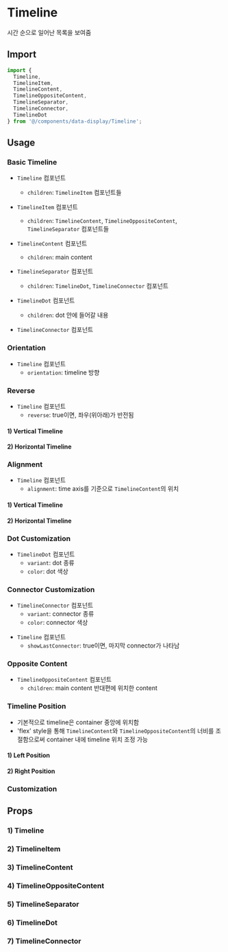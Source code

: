 
<Meta of={TimelineStories} />

# Timeline

시간 순으로 일어난 목록을 보여줌

## Import

```js
import {
  Timeline,
  TimelineItem,
  TimelineContent,
  TimelineOppositeContent,
  TimelineSeparator,
  TimelineConnector,
  TimelineDot
} from '@/components/data-display/Timeline';
```

## Usage

### Basic Timeline

- `Timeline` 컴포넌트

  - `children`: `TimelineItem` 컴포넌트들

- `TimelineItem` 컴포넌트

  - `children`: `TimelineContent`, `TimelineOppositeContent`, `TimelineSeparator` 컴포넌트들

- `TimelineContent` 컴포넌트

  - `children`: main content

- `TimelineSeparator` 컴포넌트

  - `children`: `TimelineDot`, `TimelineConnector` 컴포넌트

- `TimelineDot` 컴포넌트

  - `children`: dot 안에 들어갈 내용

- `TimelineConnector` 컴포넌트

<Canvas of={TimelineStories.BasicTimeline} />

### Orientation

- `Timeline` 컴포넌트
  - `orientation`: timeline 방향

<Canvas of={TimelineStories.Orientation} />

### Reverse

- `Timeline` 컴포넌트
  - `reverse`: true이면, 좌우(위아래)가 반전됨

#### 1) Vertical Timeline

<Canvas of={TimelineStories.VerticalReverse} />

#### 2) Horizontal Timeline

<Canvas of={TimelineStories.HorizontalReverse} />

### Alignment

- `Timeline` 컴포넌트
  - `alignment`: time axis를 기준으로 `TimelineContent`의 위치

#### 1) Vertical Timeline

<Canvas of={TimelineStories.VerticalAlignment} />

#### 2) Horizontal Timeline

<Canvas of={TimelineStories.HorizontalAlignment} />

### Dot Customization

- `TimelineDot` 컴포넌트
  - `variant`: dot 종류
  - `color`: dot 색상

<Canvas of={TimelineStories.DotCustomization} />

### Connector Customization

- `TimelineConnector` 컴포넌트
  - `variant`: connector 종류
  - `color`: connector 색상

<Canvas of={TimelineStories.ConnectorCustomization} />

- `Timeline` 컴포넌트
  - `showLastConnector`: true이면, 마지막 connector가 나타남

<Canvas of={TimelineStories.ShowLastConnector} />

### Opposite Content

- `TimelineOppositeContent` 컴포넌트
  - `children`: main content 반대편에 위치한 content

<Canvas of={TimelineStories.OppositeContent} />

### Timeline Position

- 기본적으로 timeline은 container 중앙에 위치함
- 'flex' style을 통해 `TimelineContent`와 `TimelineOppositeContent`의 너비를 조절함으로써 container 내에 timeline 위치 조정 가능

#### 1) Left Position

<Canvas of={TimelineStories.LeftTimelinePosition} />

#### 2) Right Position

<Canvas of={TimelineStories.RightTimelinePosition} />

### Customization

<Canvas of={TimelineStories.Customization} />

## Props

### 1) Timeline

<ArgTypes of={TimelineStories} sort="alpha" />

### 2) TimelineItem

<ArgTypes of={TimelineItemStories} sort="alpha" />

### 3) TimelineContent

<ArgTypes of={TimelineContentStories} sort="alpha" />

### 4) TimelineOppositeContent

<ArgTypes of={TimelineOppositeContentStories} sort="alpha" />

### 5) TimelineSeparator

<ArgTypes of={TimelineSeparatorStories} sort="alpha" />

### 6) TimelineDot

<ArgTypes of={TimelineDotStories} sort="alpha" />

### 7) TimelineConnector

<ArgTypes of={TimelineConnectorStories} sort="alpha" />
